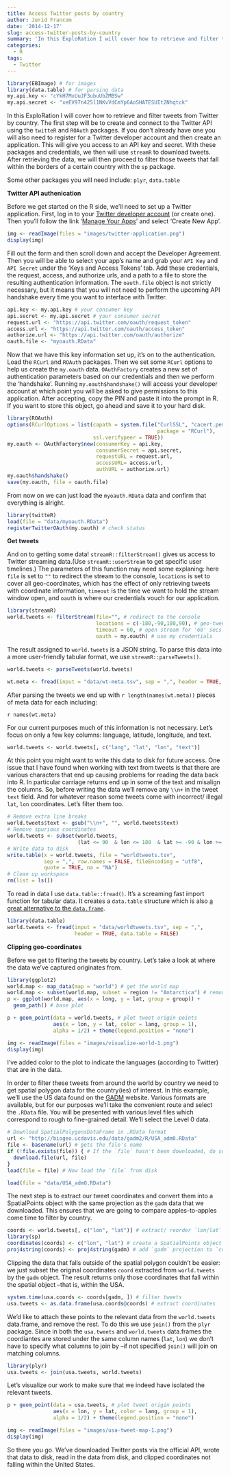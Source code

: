```yaml
---
title: Access Twitter posts by country
author: Jerid Francom
date: '2014-12-17'
slug: access-twitter-posts-by-country
summary: 'In this ExploRation I will cover how to retrieve and filter tweets from Twitter by country.'
categories:
  - R
tags:
  - Twitter
---
```


```r
library(EBImage) # for images
library(data.table) # for parsing data
my.api.key <- "cYkH7MxUuJF3ubuUbZMBSw"
my.api.secret <- "xeEV97n425l1NKvVdCmYp6AoSHATESUIt2Nhqtck"
```

In this ExploRation I will cover how to retrieve and filter tweets from Twitter by country. The first step will be to create and connect to the Twitter API using the `twitteR` and `ROAuth` packages. If you don't already have one you will also need to register for a Twitter developer account and then create an application. This will give you access to an API key and secret. With these packages and credentials, we then will use `streamR` to download tweets. After retrieving the data, we will then proceed to filter those tweets that fall within the borders of a certain country with the `sp` package.

Some other packages you will need include: `plyr`, `data.table`

**Twitter API authenication**  

Before we get started on the R side, we'll need to set up a Twitter application. First, log in to your [Twitter developer account](https://dev.twitter.com) (or create one). Then you'll follow the link '[Manage Your Apps](https://apps.twitter.com/)' and select 'Create New App'.

```r
img <- readImage(files = "images/twitter-application.png")
display(img)
```

Fill out the form and then scroll down and accept the Developer Agreement. Then you will be able to select your app's name and grab your `API Key` and `API Secret` under the 'Keys and Access Tokens' tab. Add these credentials, the request, access, and authorize urls, and a path to a file to store the resulting authentication information. The `oauth.file` object is not strictly necessary, but it means that you will not need to perform the upcoming API handshake every time you want to interface with Twitter.

```r
api.key <- my.api.key # your consumer key
api.secret <- my.api.secret # your consumer secret
request.url <- "https://api.twitter.com/oauth/request_token"
access.url <- "https://api.twitter.com/oauth/access_token"
authorize.url <- "https://api.twitter.com/oauth/authorize"
oauth.file <- "myoauth.RData"
```

Now that we have this key information set up, it's on to the authentication. Load the `RCurl` and `ROAuth` packages. Then we set some `RCurl` options to help us create the `my.oauth` data. `OAuthFactory` creates a new set of authentication parameters based on our credentials and then we perform the 'handshake'. Running `my.oauth$handshake()` will access your developer account at which point you will be asked to give permissions to this application. After accepting, copy the PIN and paste it into the prompt in R. If you want to store this object, go ahead and save it to your hard disk.

```r
library(ROAuth)
options(RCurlOptions = list(capath = system.file("CurlSSL", "cacert.pem", 
                                                 package = "RCurl"), 
                            ssl.verifypeer = TRUE))
my.oauth <- OAuthFactory$new(consumerKey = api.key, 
                             consumerSecret = api.secret, 
                             requestURL = request.url, 
                             accessURL= access.url,
                             authURL = authorize.url)
my.oauth$handshake()
save(my.oauth, file = oauth.file)
```

From now on we can just load the `myoauth.RData` data and confirm that everything is alright.

```r
library(twitteR)
load(file = "data/myoauth.RData")
registerTwitterOAuth(my.oauth) # check status
```

**Get tweets**  

And on to getting some data! `streamR::filterStream()` gives us access to Twitter streaming data.(Use `streamR::userStream` to get specific user timelines.) The parameters of this function may need some explaning: here `file` is set to `""` to redirect the stream to the console, `locations` is set to cover all geo-coordinates, which has the effect of only retrieving tweets with coordinate information, `timeout` is the time we want to hold the stream window open, and `oauth` is where our credentials vouch for our application.

```r
library(streamR)
world.tweets <- filterStream(file="", # redirect to the console
                             locations = c(-180,-90,180,90), # geo-tweets
                             timeout = 60, # open stream for '60' secs
                             oauth = my.oauth) # use my credentials
```

The result assigned to `world.tweets` is a JSON string. To parse this data into a more user-friendly tabular format, we use `streamR::parseTweets()`.

```r
world.tweets <- parseTweets(world.tweets)
```

```r
wt.meta <- fread(input = "data/wt-meta.tsv", sep = ",", header = TRUE, nrows = 1, quote = "")
```

After parsing the tweets we end up with `r length(names(wt.meta))` pieces of meta data for each including: 

``r names(wt.meta)``

For our current purposes much of this information is not necessary. Let's focus on only a few key columns: language, latitude, longitude, and text.

```r
world.tweets <- world.tweets[, c("lang", "lat", "lon", "text")]
```

At this point you might want to write this data to disk for future access. One issue that I have found when working with text from tweets is that there are various characters that end up causing problems for reading the data back into R. In particular carriage returns end up in some of the text and misalign the columns. So, before writing the data we'll remove any `\\n+` in the tweet `text` field. And for whatever reason some tweets come with incorrect/ illegal `lat`, `lon` coordinates. Let's filter them too.

```r
# Remove extra line breaks
world.tweets$text <- gsub("\\n+", "", world.tweets$text) 
# Remove spurious coordinates
world.tweets <- subset(world.tweets, 
                       (lat <= 90  & lon <= 180  & lat >= -90 & lon >= -180)) 
# Write data to disk
write.table(x = world.tweets, file = "worldtweets.tsv", 
            sep = ",", row.names = FALSE, fileEncoding = "utf8", 
            quote = TRUE, na = "NA")
# Clean up workspace
rm(list = ls())
```

To read in data I use `data.table::fread()`. It's a screaming fast import function for tabular data. It creates a `data.table` structure which is also [a great alternative to the `data.frame`](http://cran.r-project.org/web/packages/data.table/vignettes/datatable-intro.pdf).

```r
library(data.table)
world.tweets <- fread(input = "data/worldtweets.tsv", sep = ",", 
                      header = TRUE, data.table = FALSE)
```

**Clipping geo-coordinates**

Before we get to filtering the tweets by country. Let's take a look at where the data we've captured originates from.

```r
library(ggplot2)
world.map <- map_data(map = "world") # get the world map
world.map <- subset(world.map, subset = region != "Antarctica") # remove this region
p <- ggplot(world.map, aes(x = long, y = lat, group = group)) + 
  geom_path() # base plot

p + geom_point(data = world.tweets, # plot tweet origin points
               aes(x = lon, y = lat, color = lang, group = 1), 
               alpha = 1/2) + theme(legend.position = "none")
```

```r
img <- readImage(files = "images/visualize-world-1.png")
display(img)
```

I've added color to the plot to indicate the languages (according to Twitter) that are in the data. 

In order to filter these tweets from around the world by country we need to get spatial polygon data for the country(ies) of interest. In this example, we'll use the US data found on the [GADM](http://www.gadm.org) website. Various formats are available, but for our purposes we'll take the convenient route and select the `.RData` file. You will be presented with various level files which correspond to rough to fine-grained detail. We'll select the Level 0 data.

```r
# Download SpatialPolygonsDataFrame in .RData format
url <- "http://biogeo.ucdavis.edu/data/gadm2/R/USA_adm0.RData"
file <- basename(url) # gets the file's name
if (!file.exists(file)) { # If the `file` hasn't been downloaded, do so now
  download.file(url, file)
}
load(file = file) # Now load the `file` from disk
```

```r
load(file = "data/USA_adm0.RData")
```


The next step is to extract our tweet coordinates and convert them into a SpatialPoints object with the same projection as the `gadm` data that we downloaded. This ensures that we are going to compare apples-to-apples come time to filter by country.

```r
coords <- world.tweets[, c("lon", "lat")] # extract/ reorder `lon/lat`
library(sp)
coordinates(coords) <- c("lon", "lat") # create a SpatialPoints object
proj4string(coords) <- proj4string(gadm) # add `gadm` projection to `coords`
```

Clipping the data that falls outside of the spatial polygon couldn't be easier: we just subset the original coordinates `coord` extracted from `world.tweets` by the `gadm` object. The result returns only those coordinates that fall within the spatial object --that is, within the USA.

```r
system.time(usa.coords <- coords[gadm, ]) # filter tweets
usa.tweets <- as.data.frame(usa.coords@coords) # extract coordinates
```

We'd like to attach these points to the relevant data from the `world.tweets` data.frame, and remove the rest. To do this we use `join()` from the `plyr` package. Since in both the `usa.tweets` and `world.tweets` data.frames the coordiantes are stored under the same column names (`lat`, `lon`) we don't have to specify what columns to join by --if not specified `join()` will join on matching columns.

```r
library(plyr)
usa.tweets <- join(usa.tweets, world.tweets)
```

Let's visualize our work to make sure that we indeed have isolated the relevant tweets.

```r
p + geom_point(data = usa.tweets, # plot tweet origin points
               aes(x = lon, y = lat, color = lang, group = 1), 
               alpha = 1/2) + theme(legend.position = "none")
```

```r
img <- readImage(files = "images/usa-tweet-map-1.png")
display(img)
```

So there you go. We've downloaded Twitter posts via the official API, wrote that data to disk, read in the data from disk, and clipped coordinates not falling within the United States. 

